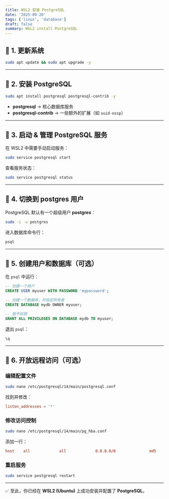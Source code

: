 ```yaml
---
title: WSL2 安装 PostgreSQL
date: '2025-09-20'
tags: ['linux', 'database']
draft: false
summary: WSL2 install PostgreSQL
---
```


## 🔹 1. 更新系统

```bash
sudo apt update && sudo apt upgrade -y
```

---

## 🔹 2. 安装 PostgreSQL

```bash
sudo apt install postgresql postgresql-contrib -y
```

- **postgresql** → 核心数据库服务
- **postgresql-contrib** → 一些额外的扩展（如 `uuid-ossp`）

---

## 🔹 3. 启动 & 管理 PostgreSQL 服务

在 WSL2 中需要手动启动服务：

```bash
sudo service postgresql start
```

查看服务状态：

```bash
sudo service postgresql status
```

---

## 🔹 4. 切换到 postgres 用户

PostgreSQL 默认有一个超级用户 **postgres**：

```bash
sudo -i -u postgres
```

进入数据库命令行：

```bash
psql
```

---

## 🔹 5. 创建用户和数据库（可选）

在 `psql` 中运行：

```sql
-- 创建一个用户
CREATE USER myuser WITH PASSWORD 'mypassword';

-- 创建一个数据库，并指定所有者
CREATE DATABASE mydb OWNER myuser;

-- 赋予权限
GRANT ALL PRIVILEGES ON DATABASE mydb TO myuser;
```

退出 `psql`：

```sql
\q
```

---

## 🔹 6. 开放远程访问（可选）

### 编辑配置文件

```bash
sudo nano /etc/postgresql/14/main/postgresql.conf
```

找到并修改：

```conf
listen_addresses = '*'
```

### 修改访问控制

```bash
sudo nano /etc/postgresql/14/main/pg_hba.conf
```

添加一行：

```conf
host    all             all             0.0.0.0/0               md5
```

### 重启服务

```bash
sudo service postgresql restart
```

---

✅ 至此，你已经在 **WSL2 (Ubuntu)** 上成功安装并配置了 **PostgreSQL**。
